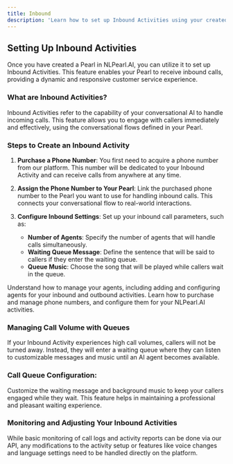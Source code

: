 ```yaml
---
title: Inbound
description: 'Learn how to set up Inbound Activities using your created Pearl to handle incoming calls effectively.'
---
```



## Setting Up Inbound Activities

Once you have created a Pearl in NLPearl.AI, you can utilize it to set up Inbound Activities. This feature enables your Pearl to receive inbound calls, providing a dynamic and responsive customer service experience.


### What are Inbound Activities?

Inbound Activities refer to the capability of your conversational AI to handle incoming calls. This feature allows you to engage with callers immediately and effectively, using the conversational flows defined in your Pearl.

### Steps to Create an Inbound Activity

1. **Purchase a Phone Number**: You first need to acquire a phone number from our platform. This number will be dedicated to your Inbound Activity and can receive calls from anywhere at any time.

2. **Assign the Phone Number to Your Pearl**: Link the purchased phone number to the Pearl you want to use for handling inbound calls. This connects your conversational flow to real-world interactions.

3. **Configure Inbound Settings**: Set up your inbound call parameters, such as:
   - **Number of Agents**: Specify the number of agents that will handle calls simultaneously.
   - **Waiting Queue Message**: Define the sentence that will be said to callers if they enter the waiting queue.
   - **Queue Music**: Choose the song that will be played while callers wait in the queue.


<CardGroup cols={2}>
  <Card
    title="Agents"
    icon="users"
    href="/pages/agents"
  >
    Understand how to manage your agents, including adding and configuring agents for your inbound and outbound activities.
  </Card>
  <Card
    title="Phone Numbers"
    icon="phone"
    href="/pages/phone_numbers"
  >
    Learn how to purchase and manage phone numbers, and configure them for your NLPearl.AI activities.
  </Card>
</CardGroup>

### Managing Call Volume with Queues

If your Inbound Activity experiences high call volumes, callers will not be turned away. Instead, they will enter a waiting queue where they can listen to customizable messages and music until an AI agent becomes available.

<div className="call-queue-info">
  <h3>Call Queue Configuration:</h3>
  <p>Customize the waiting message and background music to keep your callers engaged while they wait. This feature helps in maintaining a professional and pleasant waiting experience.</p>
</div>

### Monitoring and Adjusting Your Inbound Activities

While basic monitoring of call logs and activity reports can be done via our API, any modifications to the activity setup or features like voice changes and language settings need to be handled directly on the platform.

